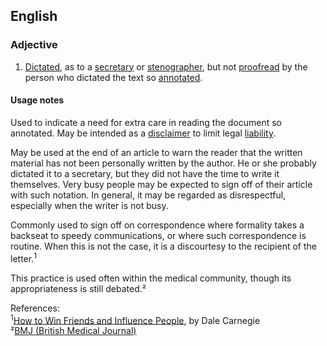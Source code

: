==English==

===Adjective===
{{en-adj|-}}

# {{idiomatic}} [[dictated|Dictated]], as to a [[secretary]] or [[stenographer]], but not [[proofread]] by the person who dictated the text so [[annotated]].

====Usage notes====
Used to indicate a need for extra care in reading the document so annotated. May be intended as a [[disclaimer]] to limit legal [[liability]].

May be used at the end of an article to warn the reader that the  written material has not been personally written by the author. He or she probably dictated it to a secretary, but they did not have the time to write it themselves. Very busy people may be expected to sign off of their article with such notation. In general, it may be regarded as disrespectful, especially when the writer is not busy.

Commonly used to sign off on correspondence where formality takes a backseat to speedy communications, or where such correspondence is routine. When this is not the case, it is a discourtesy to the recipient of the letter.<sup>1</sup>

This practice is used often within the medical community, though its appropriateness is still debated.²

References:<br>
<sup>1</sup>[http://search.barnesandnoble.com/booksearch/isbninquiry.asp?z=y&ean=9780671723651&displayonly=EXC How to Win Friends and Influence People], by Dale Carnegie<br>
²[http://www.bmj.com/cgi/content/full/323/7310/448 BMJ (British Medical Journal)]